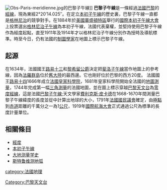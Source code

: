 [[File:Obs-Paris-meridienne.jpg|thumb]]的巴黎子午線]]
'''巴黎子午線'''是一條經過[[法國|法國]][[巴黎|巴黎]]的[[經線|經線]]，現為東經2°20′14.025″。在定立[[本初子午線|本初子午線]]的歷史裏，巴黎子午線一直都是[[本初子午線|格林尼治]]的競爭對手。在1884年於[[美國|美國]][[華盛頓特區|華盛頓特區]]舉行的[[國際本初子午線大會|國際本初子午線大會]]上投票選出[[格林尼治子午線|格林尼治子午線]]為本初子午線，法國代表棄權，並堅持使用巴黎子午線作為經度起點，直至1911年及1914年才以格林尼治子午線分別作為授時及導航標準。時至今日，仍有法國的[[制圖學家|制圖學家]]在地圖上標示巴黎子午線。

==起源==
在1634年，法國國王[[路易十三|路易十三]]和[[黎希留公爵|黎希留公爵]]決定把[[斐洛子午線|斐洛子午線]]當作地圖上的參考線，因為[[法羅群島|法羅群島]]位於[[舊大陸|舊大陸]]的最西邊。它也剛好位於巴黎的西方20度。
法國國王[[路易十四|路易十四]]1666年成立[[法國皇家科學院|法國皇家科學院]]，1681年皇家科學院開始全法國的[[地圖測量|地圖測量]]，1744年完成第一幅[[三角測量|三角測量]]的法國地圖，並在圖上標示穿越[[巴黎天文台|巴黎天文台]]為[[零度經線|零度經線]]，這是法國[[巴黎子午線|巴黎子午線]];天文學家[[費利克斯·皮卡德|費利克斯·皮卡德]]在1668-1670年間測量巴黎子午線緯度的長度並從中計算出地球的大小，1791年[[法國國民議會|法國國民議會]]確定，由[[極點|極點]]到[[赤道|赤道]]距離的千萬分之一為1[[公尺|公尺]]，1919年[[國際航海大會|國際航海大會]]正式通過公尺為標準的長度計量單位。

==相關條目==
*[[經度|經度]]
*[[本初子午線|本初子午線]]
*[[大地测量学史|大地测量学史]]
*[[斯特鲁维测地弧|斯特鲁维测地弧]]

{{coord|48|50|0|N|2|20|14.025|E|display=title|source:dewiki}}
{{france-stub}}

[[category:法國地理|category:法國地理]]
[[Category:巴黎天文台|Category:巴黎天文台]]